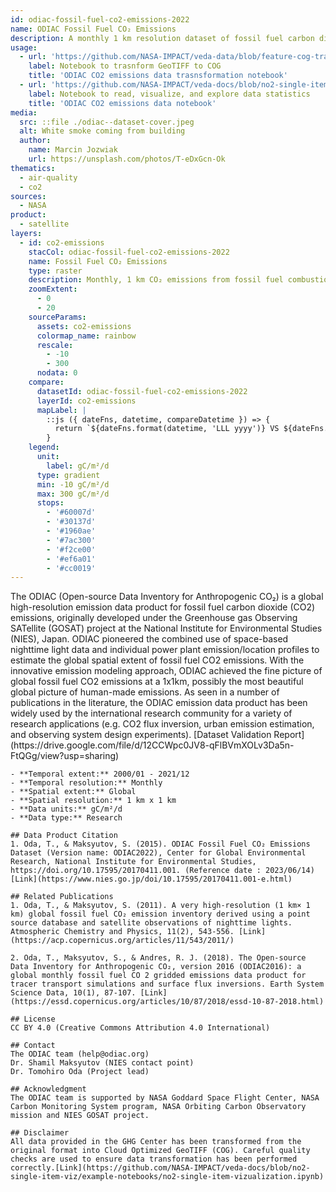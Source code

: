 ```yaml
---
id: odiac-fossil-fuel-co2-emissions-2022
name: ODIAC Fossil Fuel CO₂ Emissions 
description: A monthly 1 km resolution dataset of fossil fuel carbon dioxide emissions, version 2022
usage:
  - url: 'https://github.com/NASA-IMPACT/veda-data/blob/feature-cog-transformation/transformation-scripts/odiac-c02-emissions/odiac_geotiff_to_cog_transformation.py'
    label: Notebook to trasnform GeoTIFF to COG
    title: 'ODIAC CO2 emissions data trasnsformation notebook'
  - url: 'https://github.com/NASA-IMPACT/veda-docs/blob/no2-single-item-viz/example-notebooks/no2-single-item-vizualization.ipynb'
    label: Notebook to read, visualize, and explore data statistics
    title: 'ODIAC CO2 emissions data notebook'
media:
  src: ::file ./odiac--dataset-cover.jpeg
  alt: White smoke coming from building
  author:
    name: Marcin Jozwiak
    url: https://unsplash.com/photos/T-eDxGcn-Ok
thematics:
  - air-quality
  - co2
sources:
  - NASA
product:
  - satellite
layers:
  - id: co2-emissions
    stacCol: odiac-fossil-fuel-co2-emissions-2022
    name: Fossil Fuel CO₂ Emissions
    type: raster
    description: Monthly, 1 km CO₂ emissions from fossil fuel combustion, cement production and gas flaring.
    zoomExtent:
      - 0
      - 20
    sourceParams:
      assets: co2-emissions
      colormap_name: rainbow
      rescale:
        - -10
        - 300
      nodata: 0
    compare:
      datasetId: odiac-fossil-fuel-co2-emissions-2022
      layerId: co2-emissions
      mapLabel: |
        ::js ({ dateFns, datetime, compareDatetime }) => {
          return `${dateFns.format(datetime, 'LLL yyyy')} VS ${dateFns.format(compareDatetime, 'LLL yyyy')}`;
        }
    legend:
      unit: 
        label: gC/m²/d
      type: gradient
      min: -10 gC/m²/d
      max: 300 gC/m²/d
      stops:
        - '#60007d'
        - '#30137d'
        - '#1960ae'
        - '#7ac300'
        - '#f2ce00'
        - '#ef6a01'
        - '#cc0019'
---
```


<Block>
  <Prose>
    The ODIAC (Open-source Data Inventory for Anthropogenic CO₂) is a global high-resolution emission data product for fossil fuel carbon dioxide (CO2) emissions, originally developed under the Greenhouse gas Observing SATellite (GOSAT) project at the National Institute for Environmental Studies (NIES), Japan. ODIAC pioneered the combined use of space-based nighttime light data and individual power plant emission/location profiles to estimate the global spatial extent of fossil fuel CO2 emissions. With the innovative emission modeling approach, ODIAC achieved the fine picture of global fossil fuel CO2 emissions at a 1x1km, possibly the most beautiful global picture of human-made emissions. As seen in a number of publications in the literature, the ODIAC emission data product has been widely used by the international research community for a variety of research applications (e.g. CO2 flux inversion, urban emission estimation, and observing system design experiments). 
    [Dataset Validation Report](https://drive.google.com/file/d/12CCWpc0JV8-qFlBVmXOLv3Da5n-FtQGg/view?usp=sharing)

    - **Temporal extent:** 2000/01 - 2021/12    
    - **Temporal resolution:** Monthly    
    - **Spatial extent:** Global    
    - **Spatial resolution:** 1 km x 1 km    
    - **Data units:** gC/m²/d    
    - **Data type:** Research

    ## Data Product Citation
    1. Oda, T., & Maksyutov, S. (2015). ODIAC Fossil Fuel CO₂ Emissions Dataset (Version name: ODIAC2022), Center for Global Environmental Research, National Institute for Environmental Studies, https://doi.org/10.17595/20170411.001. (Reference date : 2023/06/14) [Link](https://www.nies.go.jp/doi/10.17595/20170411.001-e.html)
    
    ## Related Publications
    1. Oda, T., & Maksyutov, S. (2011). A very high-resolution (1 km× 1 km) global fossil fuel CO₂ emission inventory derived using a point source database and satellite observations of nighttime lights. Atmospheric Chemistry and Physics, 11(2), 543-556. [Link](https://acp.copernicus.org/articles/11/543/2011/)
    
    2. Oda, T., Maksyutov, S., & Andres, R. J. (2018). The Open-source Data Inventory for Anthropogenic CO₂, version 2016 (ODIAC2016): a global monthly fossil fuel CO 2 gridded emissions data product for tracer transport simulations and surface flux inversions. Earth System Science Data, 10(1), 87-107. [Link](https://essd.copernicus.org/articles/10/87/2018/essd-10-87-2018.html)
    
    ## License
    CC BY 4.0 (Creative Commons Attribution 4.0 International)
    
    ## Contact
    The ODIAC team (help@odiac.org)
    Dr. Shamil Maksyutov (NIES contact point)
    Dr. Tomohiro Oda (Project lead)
    
    ## Acknowledgment
    The ODIAC team is supported by NASA Goddard Space Flight Center, NASA Carbon Monitoring System program, NASA Orbiting Carbon Observatory mission and NIES GOSAT project.​
    
    ## Disclaimer
    All data provided in the GHG Center has been transformed from the original format into Cloud Optimized GeoTIFF (COG). Careful quality checks are used to ensure data transformation has been performed correctly.[Link](https://github.com/NASA-IMPACT/veda-docs/blob/no2-single-item-viz/example-notebooks/no2-single-item-vizualization.ipynb)
  
  </Prose>
</Block>
